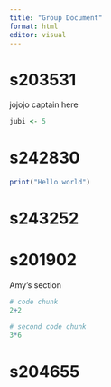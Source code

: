 ```yaml
---
title: "Group Document"
format: html
editor: visual
---
```


# s203531

jojojo captain here

```r
jubi <- 5
```

# s242830

```r
print("Hello world")
```

# s243252

# s201902

Amy's section

```r
# code chunk
2+2
```

```r
# second code chunk
3*6
```

# s204655
